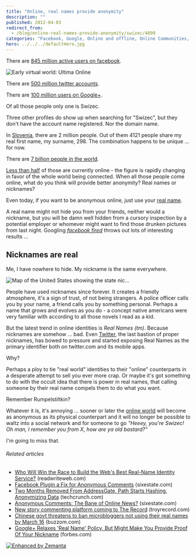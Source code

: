 ```yaml
---
title: "Online, real names provide anonymity"
description: ""
published: 2012-04-03
redirect_from:
  - /blog/online-real-names-provide-anonymity/swizec/4099
categories: "Facebook, Google, Online and offline, Online Communities, Slovenia, Social network, Twitter, Uncategorized"
hero: ../../../defaultHero.jpg
---
```


There are [845 million active users on facebook](http://newsroom.fb.com/content/default.aspx?NewsAreaId=22).

![Early virtual world: Ultima Online](http://upload.wikimedia.org/wikipedia/en/thumb/7/70/Ultima_Online.jpg/300px-Ultima_Online.jpg "Early virtual world: Ultima Online")

There are [500 million twitter accounts](http://www.mediabistro.com/alltwitter/twitter-active-total-users_b17655).

There are [100 million users on Google+](http://mashable.com/2012/02/01/google-plus-breaks-100m-users/).

Of all those people only one is Swizec.

Three other profiles do show up when searching for "Swizec", but they don't have the account name registered. Nor the domain name.

In [Slovenia](<http://maps.google.com/maps?ll=46.05,14.5&spn=10.0,10.0&q=46.05,14.5 (Slovenia)&t=h> "Slovenia"), there are 2 million people. Out of them 4121 people share my real first name, my surname, 298. The combination happens to be unique ... for now.

There are [7 billion people in the world](http://www.bbc.co.uk/news/world-15391515).

[Less than half](http://www.internetworldstats.com/stats.htm) of those are currently online - the figure is rapidly changing in favor of the whole world being connected. When all those people come online, what do you think will provide better anonymity? Real names or nicknames?

Even today, if you want to be anonymous online, just use your [real name](http://en.wikipedia.org/wiki/Personal_name "Personal name").

A real name might not hide you from your friends, neither would a nickname, but you will be damn well hidden from a cursory inspection by a potential employer or whomever might want to find those drunken pictures from last night. Googling _[facebook fired](http://duckduckgo.com/?q=facebook+fired)_ throws out lots of interesting results ...

## Nicknames are real

Me, I have nowhere to hide. My nickname is the same everywhere.

![Map of the United States showing the state nic...](http://upload.wikimedia.org/wikipedia/commons/thumb/a/a4/Flickr_-_%E2%80%A6trialsanderrors_-_Nicknames_of_the_states%2C_1884.jpg/300px-Flickr_-_%E2%80%A6trialsanderrors_-_Nicknames_of_the_states%2C_1884.jpg "Map of the United States showing the state nic...")

People have used nicknames since forever. It creates a friendly atmosphere, it's a sign of trust, of not being strangers. A police officer calls you by your name, a friend calls you by something personal. Perhaps a name that grows and evolves as you do - a concept native americans were very familiar with according to all those novels I read as a kid.

But the latest trend in online identities is _Real Names (tm)_. Because nicknames are somehow ... bad. Even [Twitter](http://twitter.com "Twitter"), the last bastion of proper nicknames, has bowed to pressure and started exposing Real Names as the primary identifier both on twitter.com and its mobile apps.

Why?

Perhaps a ploy to tie "real world" identities to their "online" counterparts in a desperate attempt to sell you ever more crap. Or maybe it's got something to do with the occult idea that there is power in real names, that calling someone by their real name compels them to do what you want.

Remember Rumpelstiltkin?

Whatever it is, it's annoying ... sooner or later the [online world](http://en.wikipedia.org/wiki/Virtual_world "Virtual world") will become as anonymous as its physical counterpart and it will no longer be possible to waltz into a social network and for someone to go _"Heeey, you're Swizec! Oh man, I remember you from X, how are ya old bastard?"_

I'm going to miss that.

###### Related articles

- [Who Will Win the Race to Build the Web's Best Real-Name Identity Service?](http://www.readwriteweb.com/archives/who_will_win_the_race_to_build_the_webs_best_real-.php) (readwriteweb.com)
- [Facebook Plugin a Fix for Anonymous Comments](http://sixestate.com/facebook-plug-in-a-fix-for-anonymous-comments/) (sixestate.com)
- [Two Months Removed From AddressGate, Path Starts Hashing, Anonymizing Data](http://techcrunch.com/2012/04/02/path-starts-hashing-data/) (techcrunch.com)
- [Anonymous Comments: The Bane of Online News?](http://sixestate.com/anonymous-comments-the-bane-of-online-news/) (sixestate.com)
- [New story commenting platform coming to The Record](http://www.troyrecord.com/articles/2012/03/23/news/doc4f6cc9cb1aa8c193550304.txt) (troyrecord.com)
- [Chinese govt threatens to ban microbloggers not using their real names by March 16](http://www.buzzom.com/2012/02/chinese-govt-threatens-to-ban-microbloggers-not-using-their-real-names-by-march-16/) (buzzom.com)
- [Google+ Relaxes 'Real Name' Policy, But Might Make You Provide Proof Of Your Nickname](http://www.forbes.com/sites/kashmirhill/2012/01/24/google-relaxes-real-name-policy-but-might-make-you-provide-proof-of-your-nickname/) (forbes.com)

[![Enhanced by Zemanta](http://img.zemanta.com/zemified_e.png?x-id=d7c08924-1224-48a5-9d7d-3dbd17f61d81)](http://www.zemanta.com/ "Enhanced by Zemanta")
